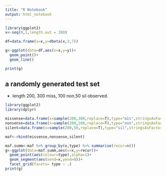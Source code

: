 ```yaml
---
title: "R Notebook"
output: html_notebook
---
```


```r
library(ggplot2)
x<-seq(0,1,length.out = 200)

df=data.frame(x=x,y=dbeta(x,3,7))

g<-ggplot(data=df,aes(x=x,y=y))+
  geom_point()+
  geom_line()

print(g)

```

## a randomly generated test set

- length 200, 300 miss, 100 non,50 sil observed.

```r
library(ggplot2)
library(dplyr)

missense=data.frame(x=sample(200,300,replace=T),type="mis",stringsAsFactors = FALSE)
nonsense=data.frame(x=sample(200,100,replace=T),type="non",stringsAsFactors = FALSE)
silent=data.frame(x=sample(200,50,replace=T),type="sil",stringsAsFactors = FALSE)

maf<-rbind(missense,nonsense,silent)

maf.summ<-maf %>% group_by(x,type) %>% summarise(recur=n()) 
g<-ggplot(data=maf.summ,aes(x=x,y=recur))+
  geom_point(aes(colour=type),alpha=1)+
  geom_segment(aes(xend=x,yend=0))+
  facet_grid(facets= type ~ .)
print(g)


```

